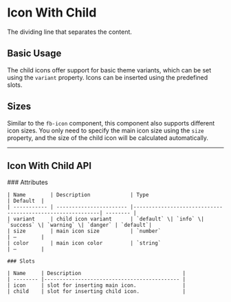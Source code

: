 
<Meta of={IconWithChildStories} />

# Icon With Child

The dividing line that separates the content.

## Basic Usage

The child icons offer support for basic theme variants, which can be set using the `variant` property. Icons can be inserted using the predefined slots.

<Canvas of={IconWithChildStories.BasicUsage} />

## Sizes

Similar to the `fb-icon` component, this component also supports different icon sizes. You only need to specify the main icon size using the `size` property,
and the size of the child icon will be calculated automatically.

<Canvas of={IconWithChildStories.Sizes} />

---

## Icon With Child API

<div style={{ marginTop: '30px' }}>
	### Attributes

    | Name        | Description             | Type                                                      | Default  |
    | ----------- | ----------------------- |-----------------------------------------------------------| -------- |
    | variant     | child icon variant      | `default` \| `info` \| `success` \| `warning` \| `danger` | `default`|
    | size        | main icon size          | `number`                                                  | —        |
    | color       | main icon color         | `string`                                                  | —        |

    ### Slots

    | Name     | Description                                 |
    | -------- |-------------------------------------------- |
    | icon     | slot for inserting main icon.               |
    | child    | slot for inserting child icon.              |

</div>
